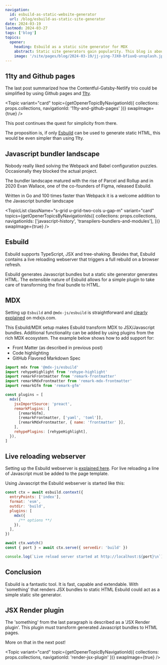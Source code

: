 ```yaml
---
navigation:
  id: esbuild-as-static-website-generator
  url: /blog/esbuild-as-static-site-generator
date: 2024-03-19
lastmod: 2024-03-27
tags: ['blog']
topics:
  opener:
    heading: Esbuild as a static site generator for MDX
    abstract: Static site generators gain popularity. This blog is about using Esbuild as a static site generator for MDX.
    image: '/site/pages/blog/2024-03-19/jj-ying-7JX0-bfiuxQ-unsplash.jpg'
---
```



## 11ty and Github pages

The last post summarized how the Contentful-Gatsby-Netlify trio could be
simplified by using Github pages and [11ty](https://www.11ty.dev).

<Topic
  variant="card"
  topic={getOpenerTopicByNavigationId({ collections: props.collections, navigationId: '11ty-and-github-pages' })}
  swapImage={true}
/>

This post continues the quest for simplicity from there.

The proposition is, if only [Esbuild](https://esbuild.github.io) can be used to
generate static HTML, this would be even simpler than using 11ty.

## Javascript bundler landscape

Nobody really liked solving the Webpack and Babel configuration puzzles.
Occasionally they blocked the actual project.

The bundler landscape matured with the rise of Parcel and Rollup and in 2020
Evan Wallace, one of the co-founders of Figma, released Esbuild.

Written in Go and 100 times faster than Webpack it is a welcome addition to the
Javascript bundler landscape

<TopicList
  className="s-grid u-grid-two-cols u-gap-m"
  variant="card"
  topics={getOpenerTopicsByNavigationIds({
    collections: props.collections,
    navigationIds: ['javascript-history', 'transpilers-bundlers-and-modules'],
  })}
  swapImage={true}
/>

## Esbuild

Esbuild supports TypeScript, JSX and tree-shaking. Besides that, Esbuild
contains a live reloading webserver that triggers a full rebuild on a browser
refresh.

Esbuild generates Javascript bundles but a static site generator generates HTML.
The extensible nature of Esbuild allows for a simple plugin to take care of
transforming the final bundle to HTML.

## MDX

Setting up `Esbuild` and `@mdx-js/esbuild` is straightforward and [clearly
explained](https://mdxjs.com/packages/esbuild/) on mdxjs.com.

This Esbuild/MDX setup makes Esbuild transform MDX to JSX/Javascript bundles.
Additional functionality can be added by using plugins from the rich MDX
ecosystem. The example below shows how to add support for:

- Front Matter (as described in previous post)
- Code highlighting
- GitHub Flavored Markdown Spec

```js
import mdx from '@mdx-js/esbuild'
import rehypeHighlight from 'rehype-highlight'
import remarkFrontmatter from 'remark-frontmatter'
import remarkMdxFrontmatter from 'remark-mdx-frontmatter'
import remarkGfm from 'remark-gfm'

const plugins = [
  mdx({
    jsxImportSource: 'preact',
    remarkPlugins: [
      [remarkGfm],
      [remarkFrontmatter, ['yaml', 'toml']],
      [remarkMdxFrontmatter, { name: 'frontmatter' }],
    ],
    rehypePlugins: [rehypeHighlight],
  }),
]
```

## Live reloading webserver

Setting up the Esbuild webserver is [explained
here](https://esbuild.github.io/api/#live-reload). For live reloading a line of
Javascript must be added to the page template.

Using Javascript the Esbuild webserver is started like this:

```js
const ctx = await esbuild.context({
  entryPoints: ['index'],
  format: 'esm',
  outdir: 'build',
  plugins: [
    mdx({
      /** options **/
    }),
  ],
})

await ctx.watch()
const { port } = await ctx.serve({ servedir: 'build' })

console.log(`Live reload server started at http://localhost:${port}\n`)
```

## Conclusion

Esbuild is a fantastic tool. It is fast, capable and extendable. With
'something' that renders JSX bundles to static HTML Esbuild could act as a
simple static site generator.

## JSX Render plugin

The 'something' from the last paragraph is described as a 'JSX Render plugin'.
This plugin must transform generated Javascript bundles to HTML pages.

More on that in the next post!

<Topic
  variant="card"
  topic={getOpenerTopicByNavigationId({ collections: props.collections, navigationId: 'render-jsx-plugin' })}
  swapImage={true}
/>
